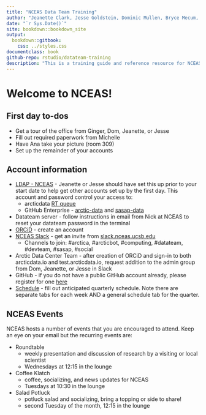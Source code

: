 ```yaml
--- 
title: "NCEAS Data Team Training"
author: "Jeanette Clark, Jesse Goldstein, Dominic Mullen, Bryce Mecum, Matt Jones, Peter Slaughter, Irene Steves, Mitchell Maier, Emily O'Dean"
date: "`r Sys.Date()`"
site: bookdown::bookdown_site
output: 
  bookdown::gitbook:
    css: ../styles.css
documentclass: book
github-repo: rstudio/datateam-training
description: "This is a training guide and reference resource for NCEAS data team members working on the SASAP and Arctic Data Center projects"
---
```


# Welcome to NCEAS! {-}

## First day to-dos {-}

* Get a tour of the office from Ginger, Dom, Jeanette, or Jesse
* Fill out required paperwork from Michelle
* Have Ana take your picture (room 309)
* Set up the remainder of your accounts


## Account information {-}

* [LDAP - NCEAS](https://identity.nceas.ucsb.edu/identity/cgi-bin/ldapweb.cgi?cfg=account) - Jeanette or Jesse should have set this up prior to your start date to help get other accounts set up by the first day. This account and password control your access to:
    + arcticdata [RT queue](https://support.nceas.ucsb.edu/rt/)
    + GitHub Enterprise - [arctic-data](https://github.nceas.ucsb.edu/KNB/arctic-data/) and [sasap-data](https://github.nceas.ucsb.edu/NCEAS/sasap-data/)
* Datateam server - follow instructions in email from Nick at NCEAS to reset your datateam password in the terminal
* [ORCiD](https://orcid.org/register) - create an account
* [NCEAS Slack](http://nceas.slack.com) - get an invite from [slack.nceas.ucsb.edu](http://slack.nceas.ucsb.edu)
    + Channels to join: #arctica, #arcticbot, #computing, #datateam, #devteam, #sasap, #social
* Arctic Data Center Team - after creation of ORCiD and sign-in to both arcticdata.io and test.arcticdata.io, request addition to the admin group from Dom, Jeanette, or Jesse in Slack
* GitHub - if you do not have a public GitHub account already, please register for one [here](https://github.com/join?source=header-home)
* [Schedule](https://docs.google.com/spreadsheets/d/1Jf7IkSf8Vqu51xv1DDaTNCrTAZd0RMNH9ExZw0eyH4I/edit#gid=948090118) - fill out anticipated quarterly schedule. Note there are separate tabs for each week AND a general schedule tab for the quarter.


## NCEAS Events {-}

NCEAS hosts a number of events that you are encouraged to attend. Keep an eye on your email but the recurring events are:

* Roundtable
    + weekly presentation and discussion of research by a visiting or local scientist
    + Wednesdays at 12:15 in the lounge
* Coffee Klatch
    + coffee, socializing, and news updates for NCEAS
    + Tuesdays at 10:30 in the lounge
* Salad Potluck
    + potluck salad and socializing, bring a topping or side to share!
    + second Tuesday of the month, 12:15 in the lounge
